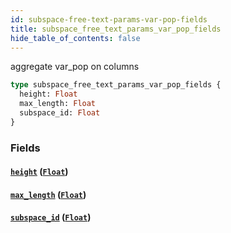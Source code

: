 ```yaml
---
id: subspace-free-text-params-var-pop-fields
title: subspace_free_text_params_var_pop_fields
hide_table_of_contents: false
---
```


aggregate var_pop on columns

```graphql
type subspace_free_text_params_var_pop_fields {
  height: Float
  max_length: Float
  subspace_id: Float
}
```

### Fields

#### [`height`](#) ([`Float`](../scalars/float))

#### [`max_length`](#) ([`Float`](../scalars/float))

#### [`subspace_id`](#) ([`Float`](../scalars/float))
